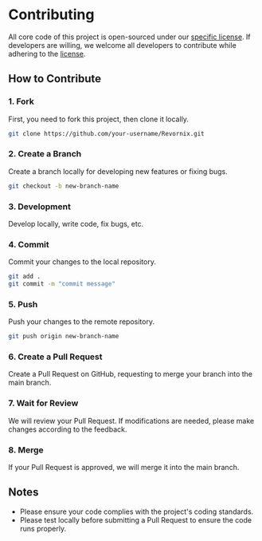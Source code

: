 # Contributing

All core code of this project is open-sourced under our [specific license](https://github.com/Qingyon-AI/Revornix/blob/develop/LICENSE). If developers are willing, we welcome all developers to contribute while adhering to the [license](https://github.com/Qingyon-AI/Revornix/blob/develop/LICENSE).

## How to Contribute

### 1. Fork

First, you need to fork this project, then clone it locally.

```bash
git clone https://github.com/your-username/Revornix.git
```

### 2. Create a Branch

Create a branch locally for developing new features or fixing bugs.

```bash
git checkout -b new-branch-name
```

### 3. Development

Develop locally, write code, fix bugs, etc.

### 4. Commit

Commit your changes to the local repository.

```bash
git add .
git commit -m "commit message"
```

### 5. Push

Push your changes to the remote repository.

```bash
git push origin new-branch-name
```

### 6. Create a Pull Request

Create a Pull Request on GitHub, requesting to merge your branch into the main branch.

### 7. Wait for Review

We will review your Pull Request. If modifications are needed, please make changes according to the feedback.

### 8. Merge

If your Pull Request is approved, we will merge it into the main branch.

## Notes

- Please ensure your code complies with the project's coding standards.
- Please test locally before submitting a Pull Request to ensure the code runs properly.
